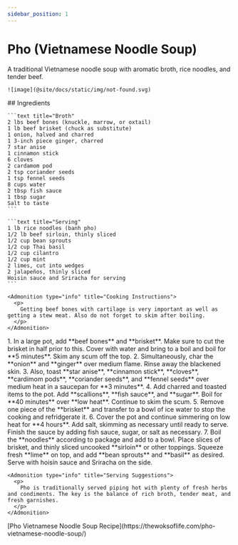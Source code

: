 ```yaml
---
sidebar_position: 1
---
```



# Pho (Vietnamese Noodle Soup)

<Tabs>
  <TabItem value="photos" label="Photos" default>
    A traditional Vietnamese noodle soup with aromatic broth, rice noodles, and tender beef.

    ![image](@site/docs/static/img/not-found.svg)
  </TabItem>

  <TabItem value="ingredients" label="Ingredients">
    ## Ingredients
    
    ```text title="Broth"
    2 lbs beef bones (knuckle, marrow, or oxtail)
    1 lb beef brisket (chuck as substitute)
    1 onion, halved and charred
    1 3-inch piece ginger, charred
    7 star anise
    1 cinnamon stick
    6 cloves
    2 cardamom pod
    2 tsp coriander seeds
    1 tsp fennel seeds
    8 cups water
    2 tbsp fish sauce
    1 tbsp sugar
    Salt to taste
    ```

    ```text title="Serving"
    1 lb rice noodles (banh pho)
    1/2 lb beef sirloin, thinly sliced
    1/2 cup bean sprouts
    1/2 cup Thai basil
    1/2 cup cilantro
    1/2 cup mint
    2 limes, cut into wedges
    2 jalapeños, thinly sliced
    Hoisin sauce and Sriracha for serving
    ```

    <Admonition type="info" title="Cooking Instructions">
      <p>
        Getting beef bones with cartilage is very important as well as getting a stew meat. Also do not forget to skim after boiling.
      </p>
    </Admonition>
  </TabItem>

  <TabItem value="instructions" label="Instructions">
    1. In a large pot, add **beef bones** and **brisket**. Make sure to cut the brisket in half prior to this. Cover with water and bring to a boil and boil for **5 minutes**. Skim any scum off the top. 
    2. Simultaneously, char the **onion** and **ginger** over medium flame. Rinse away the blackened skin.
    3. Also, toast **star anise**, **cinnamon stick**, **cloves**, **cardimom pods**, **coriander seeds**, and **fennel seeds** over medium heat in a saucepan for **3 minutes**.
    4. Add charred and toasted items to the pot. Add **scallions**, **fish sauce**, and **sugar**. Boil for **40 minutes** over **low heat**. Continue to skim the scum.
    5. Remove one piece of the **brisket** and transfer to a bowl of ice water to stop the cooking and refridgerate it.
    6. Cover the pot and continue simmering on low heat for **4 hours**. Add salt, skimming as necessary until ready to serve. Finish the sauce by adding fish sauce, sugar, or salt as necessary.
    7. Boil the **noodles** according to package and add to a bowl. Place slices of brisket, and thinly sliced uncooked **sirloin** or other toppings. Squeeze fresh **lime** on top, and add **bean sprouts** and **basil** as desired. Serve with hoisin sauce and Sriracha on the side.

    <Admonition type="info" title="Serving Suggestions">
      <p>
        Pho is traditionally served piping hot with plenty of fresh herbs and condiments. The key is the balance of rich broth, tender meat, and fresh garnishes.
      </p>
    </Admonition>
  </TabItem>

  <TabItem value="references" label="References">
    [Pho Vietnamese Noodle Soup Recipe](https://thewoksoflife.com/pho-vietnamese-noodle-soup/)
  </TabItem>
</Tabs> 